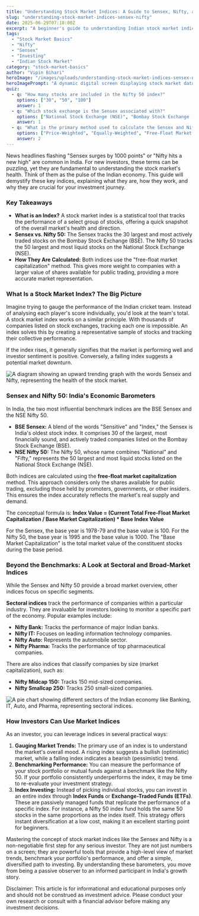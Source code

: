 ```yaml
---
title: "Understanding Stock Market Indices: A Guide to Sensex, Nifty, and More"
slug: "understanding-stock-market-indices-sensex-nifty"
date: 2025-06-29T07:18:00Z
excerpt: "A beginner's guide to understanding Indian stock market indices like the BSE Sensex and NSE Nifty 50, how they are calculated, and how they help investors."
tags:
  - "Stock Market Basics"
  - "Nifty"
  - "Sensex"
  - "Investing"
  - "Indian Stock Market"
category: "stock-market-basics"
author: "Vipin Bihari"
heroImage: "/images/uploads/understanding-stock-market-indices-sensex-nifty/hero-image.jpg"
heroImagePrompt: "A dynamic digital screen displaying stock market data with graphs and charts, focusing on the words Sensex and Nifty, against a backdrop of a modern city skyline."
quiz:
  - q: "How many stocks are included in the Nifty 50 index?"
    options: ["30", "50", "100"]
    answer: 1
  - q: "Which stock exchange is the Sensex associated with?"
    options: ["National Stock Exchange (NSE)", "Bombay Stock Exchange (BSE)", "Calcutta Stock Exchange (CSE)"]
    answer: 1
  - q: "What is the primary method used to calculate the Sensex and Nifty?"
    options: ["Price-Weighted", "Equally-Weighted", "Free-Float Market Capitalization"]
    answer: 2
---
```


News headlines flashing "Sensex surges by 1000 points" or "Nifty hits a new high" are common in India. For new investors, these terms can be puzzling, yet they are fundamental to understanding the stock market's health. Think of them as the pulse of the Indian economy. This guide will demystify these key indices, explaining what they are, how they work, and why they are crucial for your investment journey.

### Key Takeaways

*   **What is an Index?** A stock market index is a statistical tool that tracks the performance of a select group of stocks, offering a quick snapshot of the overall market's health and direction.
*   **Sensex vs. Nifty 50:** The Sensex tracks the 30 largest and most actively traded stocks on the Bombay Stock Exchange (BSE). The Nifty 50 tracks the 50 largest and most liquid stocks on the National Stock Exchange (NSE).
*   **How They Are Calculated:** Both indices use the "free-float market capitalization" method. This gives more weight to companies with a larger value of shares available for public trading, providing a more accurate market representation.

### What Is a Stock Market Index? The Big Picture

Imagine trying to gauge the performance of the Indian cricket team. Instead of analysing each player's score individually, you'd look at the team's total. A stock market index works on a similar principle. With thousands of companies listed on stock exchanges, tracking each one is impossible. An index solves this by creating a representative sample of stocks and tracking their collective performance.

If the index rises, it generally signifies that the market is performing well and investor sentiment is positive. Conversely, a falling index suggests a potential market downturn.

![A diagram showing an upward trending graph with the words Sensex and Nifty, representing the health of the stock market.](/images/uploads/understanding-stock-market-indices-sensex-nifty/index-health.png)

### Sensex and Nifty 50: India's Economic Barometers

In India, the two most influential benchmark indices are the BSE Sensex and the NSE Nifty 50.

*   **BSE Sensex:** A blend of the words "Sensitive" and "Index," the Sensex is India's oldest stock index. It comprises 30 of the largest, most financially sound, and actively traded companies listed on the Bombay Stock Exchange (BSE).
*   **NSE Nifty 50:** The Nifty 50, whose name combines "National" and "Fifty," represents the 50 largest and most liquid stocks listed on the National Stock Exchange (NSE).

Both indices are calculated using the **free-float market capitalization** method. This approach considers only the shares available for public trading, excluding those held by promoters, governments, or other insiders. This ensures the index accurately reflects the market's real supply and demand.

The conceptual formula is:
**Index Value = (Current Total Free-Float Market Capitalization / Base Market Capitalization) * Base Index Value**

For the Sensex, the base year is 1978-79 and the base value is 100. For the Nifty 50, the base year is 1995 and the base value is 1000. The "Base Market Capitalization" is the total market value of the constituent stocks during the base period.

### Beyond the Benchmarks: A Look at Sectoral and Broad-Market Indices

While the Sensex and Nifty 50 provide a broad market overview, other indices focus on specific segments.

**Sectoral indices** track the performance of companies within a particular industry. They are invaluable for investors looking to monitor a specific part of the economy. Popular examples include:

*   **Nifty Bank:** Tracks the performance of major Indian banks.
*   **Nifty IT:** Focuses on leading information technology companies.
*   **Nifty Auto:** Represents the automobile sector.
*   **Nifty Pharma:** Tracks the performance of top pharmaceutical companies.

There are also indices that classify companies by size (market capitalization), such as:

*   **Nifty Midcap 150:** Tracks 150 mid-sized companies.
*   **Nifty Smallcap 250:** Tracks 250 small-sized companies.

![A pie chart showing different sectors of the Indian economy like Banking, IT, Auto, and Pharma, representing sectoral indices.](/images/uploads/understanding-stock-market-indices-sensex-nifty/sectoral-indices.png)

### How Investors Can Use Market Indices

As an investor, you can leverage indices in several practical ways:

1.  **Gauging Market Trends:** The primary use of an index is to understand the market's overall mood. A rising index suggests a bullish (optimistic) market, while a falling index indicates a bearish (pessimistic) trend.
2.  **Benchmarking Performance:** You can measure the performance of your stock portfolio or mutual funds against a benchmark like the Nifty 50. If your portfolio consistently underperforms the index, it may be time to re-evaluate your investment strategy.
3.  **Index Investing:** Instead of picking individual stocks, you can invest in an entire index through **Index Funds** or **Exchange-Traded Funds (ETFs)**. These are passively managed funds that replicate the performance of a specific index. For instance, a Nifty 50 index fund holds the same 50 stocks in the same proportions as the index itself. This strategy offers instant diversification at a low cost, making it an excellent starting point for beginners.

Mastering the concept of stock market indices like the Sensex and Nifty is a non-negotiable first step for any serious investor. They are not just numbers on a screen; they are powerful tools that provide a high-level view of market trends, benchmark your portfolio's performance, and offer a simple, diversified path to investing. By understanding these barometers, you move from being a passive observer to an informed participant in India's growth story.

Disclaimer: This article is for informational and educational purposes only and should not be construed as investment advice. Please conduct your own research or consult with a financial advisor before making any investment decisions.